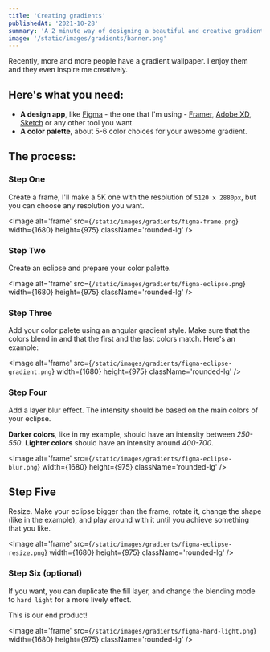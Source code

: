 ```yaml
---
title: 'Creating gradients'
publishedAt: '2021-10-28'
summary: 'A 2 minute way of designing a beautiful and creative gradient wallpaper'
image: '/static/images/gradients/banner.png'
---
```


Recently, more and more people have a gradient wallpaper. I enjoy them and they even inspire me creatively.

## Here's what you need:

- **A design app**, like [Figma](https://www.figma.com) - the one that I'm using - [Framer](https://framer.com), [Adobe XD](https://www.adobe.com/products/xd.html), [Sketch](https://www.sketch.com) or any other tool you want.
- **A color palette**, about 5-6 color choices for your awesome gradient.

## The process:

### Step One

Create a frame, I'll make a 5K one with the resolution of `5120 x 2880px`, but you can choose any resolution you want.

<Image
  alt='frame'
  src={`/static/images/gradients/figma-frame.png`}
  width={1680}
  height={975}
  className='rounded-lg'
/>

### Step Two

Create an eclipse and prepare your color palette.

<Image
  alt='frame'
  src={`/static/images/gradients/figma-eclipse.png`}
  width={1680}
  height={975}
  className='rounded-lg'
/>

### Step Three

Add your color palete using an angular gradient style. Make sure that the colors blend in and that the first and the last colors match. Here's an example:

<Image
  alt='frame'
  src={`/static/images/gradients/figma-eclipse-gradient.png`}
  width={1680}
  height={975}
  className='rounded-lg'
/>

### Step Four

Add a layer blur effect. The intensity should be based on the main colors of your eclipse.

**Darker colors**, like in my example, should have an intensity between _250-550_. **Lighter colors** should have an intensity around _400-700_.

<Image
  alt='frame'
  src={`/static/images/gradients/figma-eclipse-blur.png`}
  width={1680}
  height={975}
  className='rounded-lg'
/>

## Step Five

Resize. Make your eclipse bigger than the frame, rotate it, change the shape (like in the example), and play around with it until you achieve something that you like.

<Image
  alt='frame'
  src={`/static/images/gradients/figma-eclipse-resize.png`}
  width={1680}
  height={975}
  className='rounded-lg'
/>

### Step Six (optional)

If you want, you can duplicate the fill layer, and change the blending mode to `hard light` for a more lively effect.

This is our end product!

<Image
  alt='frame'
  src={`/static/images/gradients/figma-hard-light.png`}
  width={1680}
  height={975}
  className='rounded-lg'
/>
